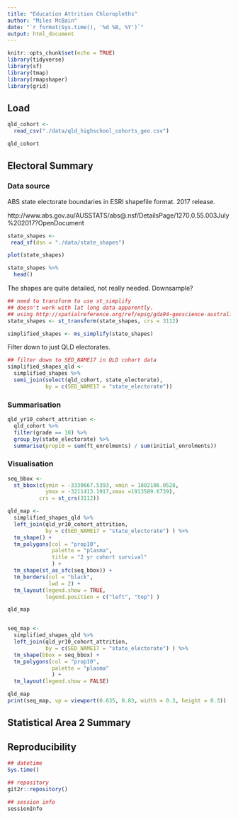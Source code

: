 ```yaml
---
title: "Education Attrition Chloropleths"
author: "Miles McBain"
date: "`r format(Sys.time(), '%d %B, %Y')`"
output: html_document
---
```


```r
knitr::opts_chunk$set(echo = TRUE)
library(tidyverse)
library(sf)
library(tmap)
library(rmapshaper)
library(grid)
```

## Load

```r
qld_cohort <-
  read_csv("./data/qld_highschool_cohorts_geo.csv")

qld_cohort
```

## Electoral Summary

### Data source

ABS state electorate boundaries in ESRI shapefile format. 2017 release.

http://www.abs.gov.au/AUSSTATS/abs@.nsf/DetailsPage/1270.0.55.003July%202017?OpenDocument

```r
state_shapes <-
 read_sf(dsn = "./data/state_shapes")

plot(state_shapes)

state_shapes %>%
  head()

```

The shapes are quite detailed, not really needed. Downsample?

```r
## need to transform to use st_simplify
## doesn't work with lat long data apparently.
## using http://spatialreference.org/ref/epsg/gda94-geoscience-australia-lambert/
state_shapes <- st_transform(state_shapes, crs = 3112)

simplified_shapes <- ms_simplify(state_shapes)
```

Filter down to just QLD electorates.

```r
## filter down to SED_NAME17 in QLD cohort data
simplified_shapes_qld <-
  simplified_shapes %>%
  semi_join(select(qld_cohort, state_electorate),
            by = c(SED_NAME17 = "state_electorate"))

```

### Summarisation

```r
qld_yr10_cohort_attrition <- 
  qld_cohort %>%
  filter(grade == 10) %>%
  group_by(state_electorate) %>%
  summarise(prop10 = sum(ft_enrolments) / sum(initial_enrolments))

```

### Visualisation

```r
seq_bbox <-
  st_bbox(c(ymin = -3330667.5393, xmin = 1802106.0528,
            ymax = -3211413.1917,xmax =1913589.6739),
          crs = st_crs(3112))

qld_map <-
  simplified_shapes_qld %>%
  left_join(qld_yr10_cohort_attrition,
            by = c(SED_NAME17 = "state_electorate") ) %>%
  tm_shape() +
  tm_polygons(col = "prop10",
              palette = "plasma",
              title = "2 yr cohort survival"
              ) +
  tm_shape(st_as_sfc(seq_bbox)) +
  tm_borders(col = "black",
             lwd = 2) +
  tm_layout(legend.show = TRUE,
            legend.position = c("left", "top") )

qld_map


seq_map <-
  simplified_shapes_qld %>%
  left_join(qld_yr10_cohort_attrition,
            by = c(SED_NAME17 = "state_electorate") ) %>%
  tm_shape(bbox = seq_bbox) +
  tm_polygons(col = "prop10",
              palette = "plasma"
              ) +
  tm_layout(legend.show = FALSE)

qld_map
print(seq_map, vp = viewport(0.635, 0.83, width = 0.3, height = 0.3))
```

## Statistical Area 2 Summary

## Reproducibility

```r
## datetime
Sys.time() 

## repository
git2r::repository()

## session info
sessionInfo
```
